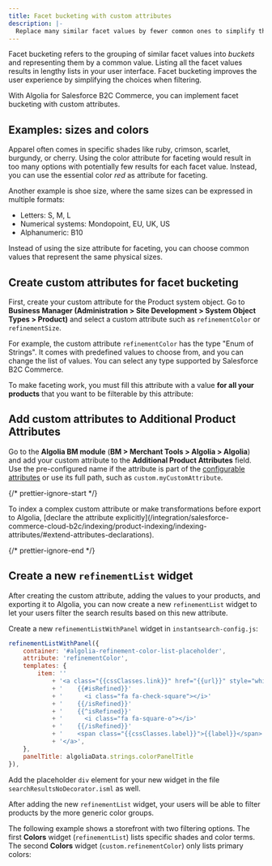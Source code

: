 ```yaml
---
title: Facet bucketing with custom attributes
description: |-
  Replace many similar facet values by fewer common ones to simplify the filtering user experience in Salesforce B2C Commerce.
---
```


Facet bucketing refers to the grouping of similar facet values into _buckets_ and representing them by a common value.
Listing all the facet values results in lengthy lists in your user interface.
Facet bucketing improves the user experience by simplifying the choices when filtering.

With Algolia for Salesforce B2C Commerce, you can implement facet bucketing with custom attributes.

## Examples: sizes and colors

Apparel often comes in specific shades like ruby, crimson, scarlet, burgundy, or cherry.
Using the color attribute for faceting would result in too many options with potentially few results for each facet value.
Instead, you can use the essential color _red_ as attribute for faceting.

Another example is shoe size, where the same sizes can be expressed in multiple formats:

- Letters: S, M, L
- Numerical systems: Mondopoint, EU, UK, US
- Alphanumeric: B10

Instead of using the size attribute for faceting, you can choose common values that represent the same physical sizes.

## Create custom attributes for facet bucketing

First, create your custom attribute for the Product system object.
Go to **Business Manager (Administration > Site Development > System Object Types > Product)**
and select a custom attribute such as `refinementColor` or `refinementSize`.

For example, the custom attribute `refinementColor` has the type "Enum of Strings".
It comes with predefined values to choose from, and you can change the list of values.
You can select any type supported by Salesforce B2C Commerce.

To make faceting work, you must fill this attribute with a value **for all your products** that you want to be filterable by this attribute:

## Add custom attributes to Additional Product Attributes

Go to the **Algolia BM module** (**BM > Merchant Tools > Algolia > Algolia**) and add your custom attribute to the **Additional Product Attributes** field.
Use the pre-configured name if the attribute is part of the [configurable attributes](/integration/salesforce-commerce-cloud-b2c/indexing/product-indexing/indexing-attributes/#configurable-attributes) or use its full path, such as `custom.myCustomAttribute`.

{/* prettier-ignore-start */}

<Note>
  To index a complex custom attribute or make transformations before export to Algolia, [declare the attribute explicitly](/integration/salesforce-commerce-cloud-b2c/indexing/product-indexing/indexing-attributes/#extend-attributes-declarations).
</Note>

{/* prettier-ignore-end */}

## Create a new `refinementList` widget

After creating the custom attribute, adding the values to your products, and exporting it to Algolia, you can now create a new `refinementList` widget to let your users filter the search results based on this new attribute.

Create a new `refinementListWithPanel` widget in `instantsearch-config.js`:

```js js
refinementListWithPanel({
    container: '#algolia-refinement-color-list-placeholder',
    attribute: 'refinementColor',
    templates: {
        item: ''
            + '<a class="{{cssClasses.link}}" href="{{url}}" style="white-space: nowrap; {{#isRefined}} font-weight: bold; {{/isRefined}}">'
            + '    {{#isRefined}}'
            + '      <i class="fa fa-check-square"></i>'
            + '    {{/isRefined}}'
            + '    {{^isRefined}}'
            + '      <i class="fa fa-square-o"></i>'
            + '    {{/isRefined}}'
            + '    <span class="{{cssClasses.label}}">{{label}}</span>'
            + '</a>',
    },
    panelTitle: algoliaData.strings.colorPanelTitle
}),
```

Add the placeholder `div` element for your new widget in the file `searchResultsNoDecorator.isml` as well.

After adding the new `refinementList` widget, your users will be able to filter products by the more generic color groups.

The following example shows a storefront with two filtering options.
The first **Colors** widget (`refinementList`) lists specific shades and color terms.
The second **Colors** widget (`custom.refinementColor`) only lists primary colors:
